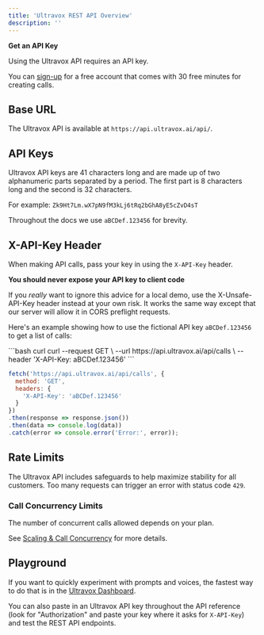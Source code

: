```yaml
---
title: 'Ultravox REST API Overview'
description: ''
---
```



<Info>
  <b>Get an API Key</b>

  Using the Ultravox API requires an API key.

  You can [sign-up](https://app.ultravox.ai) for a free account that comes with 30 free minutes for creating calls.
</Info>

## Base URL
The Ultravox API is available at `https://api.ultravox.ai/api/`.

## API Keys
Ultravox API keys are 41 characters long and are made up of two alphanumeric parts separated by a period. The first part is 8 characters long and the second is 32 characters.

For example: `Zk9Ht7Lm.wX7pN9fM3kLj6tRq2bGhA8yE5cZvD4sT`

Throughout the docs we use `aBCDef.123456` for brevity.

## X-API-Key Header
When making API calls, pass your key in using the `X-API-Key` header.

<Warning>
  <b>You should never expose your API key to client code</b>

  If you *really* want to ignore this advice for a local demo, use the X-Unsafe-API-Key header instead at your own risk. It works the same way except that our server will allow it in CORS preflight requests.
</Warning>

Here's an example showing how to use the fictional API key `aBCDef.123456` to get a list of calls:

<CodeGroup>
```bash curl
curl --request GET \
--url https://api.ultravox.ai/api/calls \
--header 'X-API-Key: aBCDef.123456'
```

```js JavaScript
fetch('https://api.ultravox.ai/api/calls', {
  method: 'GET',
  headers: {
    'X-API-Key': 'aBCDef.123456'
  }
})
.then(response => response.json())
.then(data => console.log(data))
.catch(error => console.error('Error:', error));
```
</CodeGroup>

## Rate Limits
The Ultravox API includes safeguards to help maximize stability for all customers. Too many requests can trigger an error with status code `429`.

<APIRateLimits />

### Call Concurrency Limits
The number of concurrent calls allowed depends on your plan.

<ConcurrencyTable />

See [Scaling & Call Concurrency](/essentials/concurrency) for more details.

## Playground
If you want to quickly experiment with prompts and voices, the fastest way to do that is in the [Ultravox Dashboard](https://app.ultravox.ai/playground).

You can also paste in an Ultravox API key throughout the API reference (look for "Authorization" and paste your key where it asks for `X-API-Key`) and test the REST API endpoints.
